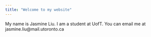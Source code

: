 ```yaml
---
title: "Welcome to my website"
---
```


My name is Jasmine Liu. I am a student at UofT. You can email me at jasmine.liu@mail.utoronto.ca

